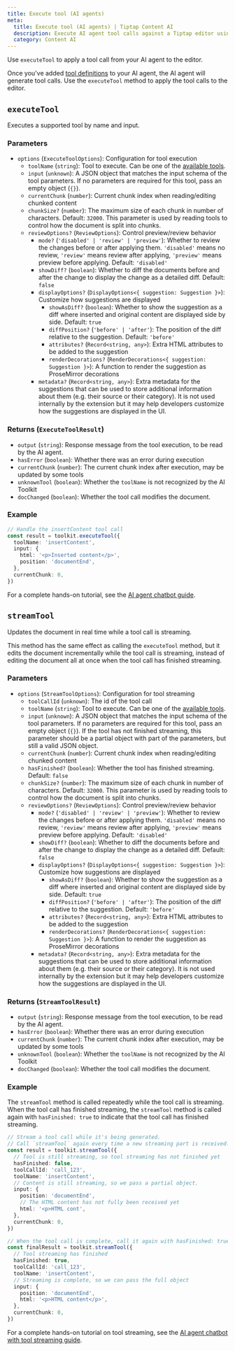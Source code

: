 ```yaml
---
title: Execute tool (AI agents)
meta:
  title: Execute tool (AI agents) | Tiptap Content AI
  description: Execute AI agent tool calls against a Tiptap editor using the AI Toolkit.
  category: Content AI
---
```


Use `executeTool` to apply a tool call from your AI agent to the editor.

Once you've added [tool definitions](/content-ai/capabilities/ai-toolkit/tools/ai-sdk) to your AI agent, the AI agent will generate tool calls. Use the `executeTool` method to apply the tool calls to the editor.

## `executeTool`

Executes a supported tool by name and input.

### Parameters

- `options` (`ExecuteToolOptions`): Configuration for tool execution
  - `toolName` (`string`): Tool to execute. Can be one of the [available tools](/content-ai/capabilities/ai-toolkit/tools/available-tools).
  - `input` (`unknown`): A JSON object that matches the input schema of the tool parameters. If no parameters are required for this tool, pass an empty object (`{}`).
  - `currentChunk` (`number`): Current chunk index when reading/editing chunked content
  - `chunkSize?` (`number`): The maximum size of each chunk in number of characters. Default: `32000`. This parameter is used by reading tools to control how the document is split into chunks.
  - `reviewOptions?` (`ReviewOptions`): Control preview/review behavior
    - `mode?` (`'disabled' | 'review' | 'preview'`): Whether to review the changes before or after applying them. `'disabled'` means no review, `'review'` means review after applying, `'preview'` means preview before applying. Default: `'disabled'`
    - `showDiff?` (`boolean`): Whether to diff the documents before and after the change to display the change as a detailed diff. Default: `false`
    - `displayOptions?` (`DisplayOptions<{ suggestion: Suggestion }>`): Customize how suggestions are displayed
      - `showAsDiff?` (`boolean`): Whether to show the suggestion as a diff where inserted and original content are displayed side by side. Default: `true`
      - `diffPosition?` (`'before' | 'after'`): The position of the diff relative to the suggestion. Default: `'before'`
      - `attributes?` (`Record<string, any>`): Extra HTML attributes to be added to the suggestion
      - `renderDecorations?` (`RenderDecorations<{ suggestion: Suggestion }>`): A function to render the suggestion as ProseMirror decorations
    - `metadata?` (`Record<string, any>`): Extra metadata for the suggestions that can be used to store additional information about them (e.g. their source or their category). It is not used internally by the extension but it may help developers customize how the suggestions are displayed in the UI.

### Returns (`ExecuteToolResult`)

- `output` (`string`): Response message from the tool execution, to be read by the AI agent.
- `hasError` (`boolean`): Whether there was an error during execution
- `currentChunk` (`number`): The current chunk index after execution, may be updated by some tools
- `unknownTool` (`boolean`): Whether the `toolName` is not recognized by the AI Toolkit
- `docChanged` (`boolean`): Whether the tool call modifies the document.

### Example

```ts
// Handle the insertContent tool call
const result = toolkit.executeTool({
  toolName: 'insertContent',
  input: {
    html: '<p>Inserted content</p>',
    position: 'documentEnd',
  },
  currentChunk: 0,
})
```

For a complete hands-on tutorial, see the [AI agent chatbot guide](/content-ai/capabilities/ai-toolkit/guides/ai-agent-chatbot).

## `streamTool`

Updates the document in real time while a tool call is streaming.

This method has the same effect as calling the `executeTool` method, but it edits the document incrementally while the tool call is streaming, instead of editing the document all at once when the tool call has finished streaming.

### Parameters

- `options` (`StreamToolOptions`): Configuration for tool streaming
  - `toolCallId` (`unknown`): The id of the tool call
  - `toolName` (`string`): Tool to execute. Can be one of the [available tools](/content-ai/capabilities/ai-toolkit/tools/available-tools).
  - `input` (`unknown`): A JSON object that matches the input schema of the tool parameters. If no parameters are required for this tool, pass an empty object (`{}`). If the tool has not finished streaming, this parameter should be a partial object with part of the parameters, but still a valid JSON object.
  - `currentChunk` (`number`): Current chunk index when reading/editing chunked content
  - `hasFinished?` (`boolean`): Whether the tool has finished streaming. Default: `false`
  - `chunkSize?` (`number`): The maximum size of each chunk in number of characters. Default: `32000`. This parameter is used by reading tools to control how the document is split into chunks.
  - `reviewOptions?` (`ReviewOptions`): Control preview/review behavior
    - `mode?` (`'disabled' | 'review' | 'preview'`): Whether to review the changes before or after applying them. `'disabled'` means no review, `'review'` means review after applying, `'preview'` means preview before applying. Default: `'disabled'`
    - `showDiff?` (`boolean`): Whether to diff the documents before and after the change to display the change as a detailed diff. Default: `false`
    - `displayOptions?` (`DisplayOptions<{ suggestion: Suggestion }>`): Customize how suggestions are displayed
      - `showAsDiff?` (`boolean`): Whether to show the suggestion as a diff where inserted and original content are displayed side by side. Default: `true`
      - `diffPosition?` (`'before' | 'after'`): The position of the diff relative to the suggestion. Default: `'before'`
      - `attributes?` (`Record<string, any>`): Extra HTML attributes to be added to the suggestion
      - `renderDecorations?` (`RenderDecorations<{ suggestion: Suggestion }>`): A function to render the suggestion as ProseMirror decorations
    - `metadata?` (`Record<string, any>`): Extra metadata for the suggestions that can be used to store additional information about them (e.g. their source or their category). It is not used internally by the extension but it may help developers customize how the suggestions are displayed in the UI.

### Returns (`StreamToolResult`)

- `output` (`string`): Response message from the tool execution, to be read by the AI agent.
- `hasError` (`boolean`): Whether there was an error during execution
- `currentChunk` (`number`): The current chunk index after execution, may be updated by some tools
- `unknownTool` (`boolean`): Whether the `toolName` is not recognized by the AI Toolkit
- `docChanged` (`boolean`): Whether the tool call modifies the document.

### Example

The `streamTool` method is called repeatedly while the tool call is streaming. When the tool call has finished streaming, the `streamTool` method is called again with `hasFinished: true` to indicate that the tool call has finished streaming.

```ts
// Stream a tool call while it's being generated.
// Call `streamTool` again every time a new streaming part is received.
const result = toolkit.streamTool({
  // Tool is still streaming, so tool streaming has not finished yet
  hasFinished: false,
  toolCallId: 'call_123',
  toolName: 'insertContent',
  // Content is still streaming, so we pass a partial object.
  input: {
    position: 'documentEnd',
    // The HTML content has not fully been received yet
    html: '<p>HTML cont',
  },
  currentChunk: 0,
})

// When the tool call is complete, call it again with hasFinished: true
const finalResult = toolkit.streamTool({
  // Tool streaming has finished
  hasFinished: true,
  toolCallId: 'call_123',
  toolName: 'insertContent',
  // Streaming is complete, so we can pass the full object
  input: {
    position: 'documentEnd',
    html: '<p>HTML content</p>',
  },
  currentChunk: 0,
})
```

For a complete hands-on tutorial on tool streaming, see the [AI agent chatbot with tool streaming guide](/content-ai/capabilities/ai-toolkit/guides/tool-streaming).
